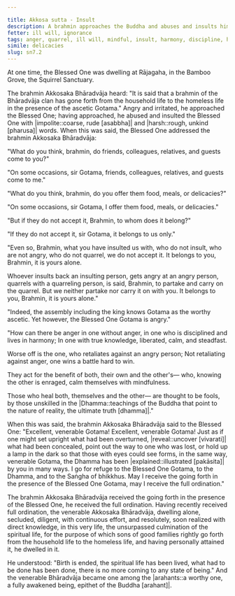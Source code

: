 ```yaml
---

title: Akkosa sutta - Insult
description: A brahmin approaches the Buddha and abuses and insults him. The Buddha doesn't accept it, and explains this to the brahmin through a simile.
fetter: ill will, ignorance
tags: anger, quarrel, ill will, mindful, insult, harmony, discipline, heal, sn, sn1-11, sn7
simile: delicacies
slug: sn7.2
---
```


At one time, the Blessed One was dwelling at Rājagaha, in the Bamboo Grove, the Squirrel Sanctuary.

The brahmin Akkosaka Bhāradvāja heard: "It is said that a brahmin of the Bhāradvāja clan has gone forth from the household life to the homeless life in the presence of the ascetic Gotama." Angry and irritated, he approached the Blessed One; having approached, he abused and insulted the Blessed One with |impolite::coarse, rude [asabbha]| and |harsh::rough, unkind [pharusa]| words. When this was said, the Blessed One addressed the brahmin Akkosaka Bhāradvāja:

"What do you think, brahmin, do friends, colleagues, relatives, and guests come to you?"

"On some occasions, sir Gotama, friends, colleagues, relatives, and guests come to me."

"What do you think, brahmin, do you offer them food, meals, or delicacies?"

"On some occasions, sir Gotama, I offer them food, meals, or delicacies."

"But if they do not accept it, Brahmin, to whom does it belong?"

"If they do not accept it, sir Gotama, it belongs to us only."

"Even so, Brahmin, what you have insulted us with, who do not insult, who are not angry, who do not quarrel, we do not accept it. It belongs to you, Brahmin, it is yours alone.

Whoever insults back an insulting person, gets angry at an angry person, quarrels with a quarreling person, is said, Brahmin, to partake and carry on the quarrel. But we neither partake nor carry it on with you. It belongs to you, Brahmin, it is yours alone."

"Indeed, the assembly including the king knows Gotama as the worthy ascetic. Yet however, the Blessed One Gotama is angry."

"How can there be anger in one without anger,
in one who is disciplined and lives in harmony;
In one with true knowledge, liberated,
calm, and steadfast.

Worse off is the one,
who retaliates against an angry person;
Not retaliating against anger,
one wins a battle hard to win.

They act for the benefit of both,
their own and the other's—
who, knowing the other is enraged,
calm themselves with mindfulness.

Those who heal both,
themselves and the other—
are thought to be fools,
by those unskilled in the |Dhamma::teachings of the Buddha that point to the nature of reality, the ultimate truth [dhamma]|."

When this was said, the brahmin Akkosaka Bhāradvāja said to the Blessed One: "Excellent, venerable Gotama! Excellent, venerable Gotama! Just as if one might set upright what had been overturned, |reveal::uncover [vivarati]| what had been concealed, point out the way to one who was lost, or hold up a lamp in the dark so that those with eyes could see forms, in the same way, venerable Gotama, the Dhamma has been |explained::illustrated [pakāsita]| by you in many ways. I go for refuge to the Blessed One Gotama, to the Dhamma, and to the Saṅgha of bhikkhus. May I receive the going forth in the presence of the Blessed One Gotama, may I receive the full ordination."

The brahmin Akkosaka Bhāradvāja received the going forth in the presence of the Blessed One, he received the full ordination. Having recently received full ordination, the venerable Akkosaka Bhāradvāja, dwelling alone, secluded, diligent, with continuous effort, and resolutely, soon realized with direct knowledge, in this very life, the unsurpassed culmination of the spiritual life, for the purpose of which sons of good families rightly go forth from the household life to the homeless life, and having personally attained it, he dwelled in it.

He understood: "Birth is ended, the spiritual life has been lived, what had to be done has been done, there is no more coming to any state of being." And the venerable Bhāradvāja became one among the |arahants::a worthy one, a fully awakened being, epithet of the Buddha [arahant]|.